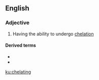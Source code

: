 ==English==

===Adjective===
{{en-adj|-}}

# Having the ability to undergo [[chelation]]

====Derived terms====
* {{l|en|chelating agent}}
* {{l|en|chelating resin}}

[[ku:chelating]]